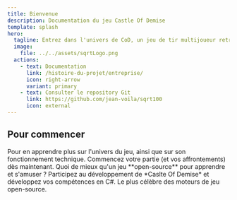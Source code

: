 ```yaml
---
title: Bienvenue
description: Documentation du jeu Castle Of Demise
template: splash
hero:
  tagline: Entrez dans l'univers de CoD, un jeu de tir multijoueur retro à la première personne.
  image:
    file: ../../assets/sqrtLogo.png
  actions:
    - text: Documentation
      link: /histoire-du-projet/entreprise/
      icon: right-arrow
      variant: primary
    - text: Consulter le repository Git
      link: https://github.com/jean-voila/sqrt100
      icon: external
---
```



## Pour commencer

<CardGrid stagger>
	<Card title="Lire la documentation" icon="open-book">
		Pour en apprendre plus sur l'univers du jeu, ainsi que sur son fonctionnement technique.
	</Card>
	<Card title="Jouer seul ou à plusieurs" icon="rocket">
		Commencez votre partie (et vos affrontements) dès maintenant.
	</Card>
	<Card title="Contribuer au projet" icon="heart">
		Quoi de mieux qu'un jeu **open-source** pour apprendre et s'amuser ? Participez au développement de *Caslte Of Demise* et développez vos compétences en C#.
	</Card>
	<Card title="Propulsé par Godot" icon="seti:godot">
		Le plus célèbre des moteurs de jeu open-source.
	</Card>
</CardGrid>
